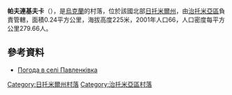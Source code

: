 {{coord|50|5|47|N|28|39|7|E|scale:30000|display=title}}

'''帕夫連基夫卡'''（{{lang-uk|Павленківка}}），是[[烏克蘭|烏克蘭]]的村落，位於該國北部[[日托米爾州|日托米爾州]]，由[[治托米亞區|治托米亞區]]負責管轄，面積0.24平方公里，海拔高度225米，2001年人口66，人口密度每平方公里279.66人。

==參考資料==
* [http://weather.in.ua/ua/zhitomirskaja/19394 Погода в селі Павленківка] {{Wayback|url=http://weather.in.ua/ua/zhitomirskaja/19394 |date=20160305101006 }}

{{DEFAULTSORT:Павленківка}}
[[Category:日托米爾州村落|Category:日托米爾州村落]]
[[Category:治托米亞區村落|Category:治托米亞區村落]]


{{Zhytomyr-geo-stub}}